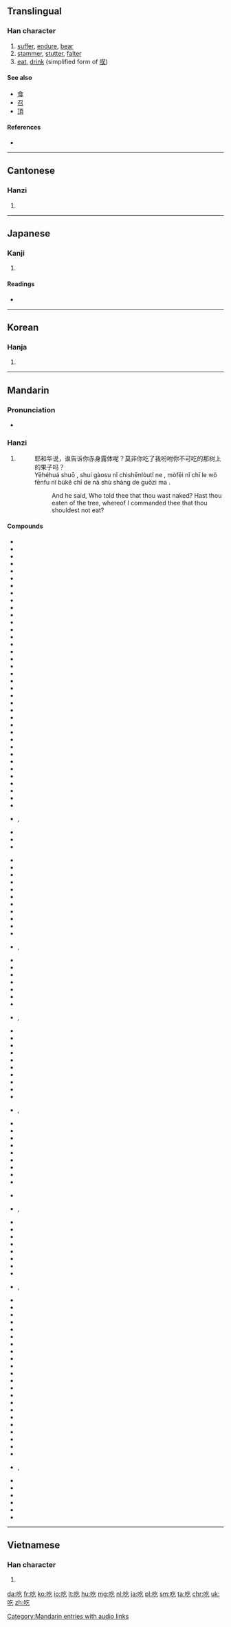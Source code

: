 {{also|喫}}
==Translingual==

===Han character===
{{Han char|rn=30|rad=口|as=03|sn=6|four=6801<sub>7</sub>|canj=口人弓 (RON)|ids=⿰[[口]][[乞]]}}

# [[suffer]], [[endure]], [[bear]]
# [[stammer]], [[stutter]], [[falter]]
# [[eat]], [[drink]] (simplified form of [[喫]])

====See also====
* [[食]]
* [[召]]
* [[頂]]

====References====
* {{Han ref|kx=0174.170|dkj=03280|dj=0387.100|hdz=10579.050|uh=5403|ud=21507|bh=A659|bd=42585}}

----

==Cantonese==

===Hanzi===
{{yue-hanzi|jyut=|y=hek3}}

# {{defn|lang=yue|sort=口03}}

----

==Japanese==

===Kanji===
{{ja-kanji|grade=|rs=口03}}

# {{defn|lang=ja|sort=口03}}

====Readings====
* {{ja-readings|on=[[きつ]] (kitsu), [[こち]] (kochi)|kun=[[どもる]] (domoru)}}

----

==Korean==

===Hanja===
{{ko-hanja|hangeul=흘|rv=heul|mr=hŭl}}

# {{defn|lang=ko|sort=口03}}

----

==Mandarin==
{{stroke order}}

===Pronunciation===
* {{audio|zh-chī.ogg|audio}}

===Hanzi===
{{cmn-hanzi|pin=[[chī]] ([[chi1]])|wg=ch'ih<sup>1</sup>}}

# {{defn|lang=cmn|sort=口03}}
#: 耶和华说，谁告诉你赤身露体呢？莫非你吃了我吩咐你不可吃的那树上的果子吗？
#: Yēhéhuá shuō , shuí gàosu nǐ chìshēnlòutǐ ne , mòfēi nǐ chī le wǒ fēnfu nǐ bùkĕ chī de nà shù shàng de guǒzi ma .
#:: And he said, Who told thee that thou wast naked? Hast thou eaten of the tree, whereof I commanded thee that thou shouldest not eat?

====Compounds====
{{top3}}
* {{l|cmn|吃白饭}}
* {{l|cmn|吃白眼}}
* {{l|cmn|吃败仗}}
* {{l|cmn|吃饱}}
* {{l|cmn|吃饱了撑的}}
* {{l|cmn|吃闭门羹}}
* {{l|cmn|吃不到}}
* {{l|cmn|吃不得}}
* {{l|cmn|吃不动}}
* {{l|cmn|吃不惯}}
* {{l|cmn|吃不好}}
* {{l|cmn|吃不开}}
* {{l|cmn|吃不来}}
* {{l|cmn|吃不了，兜着走}}
* {{l|cmn|吃不了}}
* {{l|cmn|吃不起}}
* {{l|cmn|吃不上}}
* {{l|cmn|吃不透}}
* {{l|cmn|吃不下}}
* {{l|cmn|吃不消|tr=chībuxiāo}}
* {{l|cmn|吃不住}}
* {{l|cmn|吃不准}}
* {{l|cmn|吃茶}}
* {{l|cmn|吃吃喝喝}}
* {{l|cmn|吃醋|tr=chīcù}}
* {{l|cmn|吃大锅饭}}
* {{l|cmn|吃刀}}
* {{l|cmn|吃得开}}
* {{l|cmn|吃得苦中苦，方为人上人}}
* {{l|cmn|吃得来}}
* {{l|cmn|吃得了}}
* {{l|cmn|吃得下}}
* {{l|cmn|吃得消}}
* {{l|cmn|吃得住}}
* {{l|cmn|吃掉}}
* {{l|cmn|吃定心丸}}
* {{l|cmn|吃豆腐|tr=chī dòufu}}
* {{l|cmn|吃独食}}, {{l|cmn|吃独食儿}}
* {{l|cmn|吃儿}}
* {{l|cmn|吃耳光}}
* {{l|cmn|吃饭|tr=chīfàn}}
{{mid3}}
* {{l|cmn|吃干醋}}
* {{l|cmn|吃干饭}}
* {{l|cmn|吃功夫}}
* {{l|cmn|吃官司}}
* {{l|cmn|吃管子}}
* {{l|cmn|吃惯}}
* {{l|cmn|吃好}}
* {{l|cmn|吃喝儿}}
* {{l|cmn|吃喝嫖赌}}
* {{l|cmn|吃喝玩乐|tr=chīhēwánlè}}
* {{l|cmn|吃黑枣儿}}
* {{l|cmn|吃后悔药}}, {{l|cmn|吃后悔药儿}}
* {{l|cmn|吃花酒}}
* {{l|cmn|吃皇粮}}
* {{l|cmn|吃回扣}}
* {{l|cmn|吃回头草}}
* {{l|cmn|吃荤}}
* {{l|cmn|吃货}}
* {{l|cmn|吃紧}}
* {{l|cmn|吃劲}}, {{l|cmn|吃劲儿}}
* {{l|cmn|吃惊|tr=chījīng}}
* {{l|cmn|吃酒}}
* {{l|cmn|吃开口饭}}
* {{l|cmn|吃糠咽菜}}
* {{l|cmn|吃客}}
* {{l|cmn|吃空额}}
* {{l|cmn|吃苦|tr=chīkǔ}}
* {{l|cmn|吃苦头}}
* {{l|cmn|吃亏|tr=chīkuī}}
* {{l|cmn|吃劳保}}
* {{l|cmn|吃老本}}, {{l|cmn|吃老本儿}}
* {{l|cmn|吃累}}
* {{l|cmn|吃里爬外}}
* {{l|cmn|吃力|tr=chīlì}}
* {{l|cmn|吃零食}}
* {{l|cmn|吃零嘴}}
* {{l|cmn|吃码头}}
* {{l|cmn|吃闷亏}}
* {{l|cmn|吃腻}}
* {{l|cmn|吃偏饭}}
{{mid3}}
* {{l|cmn|吃枪药}}
* {{l|cmn|吃枪子}}, {{l|cmn|吃枪子儿}}
* {{l|cmn|吃青}}
* {{l|cmn|吃青春饭}}
* {{l|cmn|吃请}}
* {{l|cmn|吃人家的嘴软，拿人家的手短}}
* {{l|cmn|吃软不吃硬}}
* {{l|cmn|吃软饭}}
* {{l|cmn|吃伤}}
* {{l|cmn|吃商品粮}}
* {{l|cmn|吃食}}, {{l|cmn|吃食儿}}
* {{l|cmn|吃食堂}}
* {{l|cmn|吃水}}
* {{l|cmn|吃水不忘掘井人}}
* {{l|cmn|吃素}}
* {{l|cmn|吃透}}
* {{l|cmn|吃席}}
* {{l|cmn|吃喜酒}}
* {{l|cmn|吃闲饭}}
* {{l|cmn|吃现成饭}}
* {{l|cmn|吃相}}
* {{l|cmn|吃香|tr=chīxiāng}}
* {{l|cmn|吃小亏，占大便宜}}
* {{l|cmn|吃小灶}}
* {{l|cmn|吃心}}
* {{l|cmn|吃鸭蛋}}
* {{l|cmn|吃哑巴亏}}
* {{l|cmn|吃一惊|tr=chī yī jīng}}
* {{l|cmn|吃一堑，长一智}}
* {{l|cmn|吃赃}}
* {{l|cmn|吃斋}}
* {{l|cmn|吃着碗里，望着锅里}}
* {{l|cmn|吃重}}
* {{l|cmn|吃主}}, {{l|cmn|吃主儿}}
* {{l|cmn|吃住}}
* {{l|cmn|吃准}}
* {{l|cmn|吃租}}
* {{l|cmn|吃嘴}}
* {{l|cmn|吃罪}}
* {{l|cmn|街头小吃|tr=jiētóu xiǎochī||street food}}
{{bottom}}

[[Category:Mandarin entries with audio links]]

----

==Vietnamese==

===Han character===
{{vi-hantu|[[cật]], [[khật]], [[hấc]], [[hất]], [[hớt]], [[ngát]], [[ngặt]], [[ngật]], [[ực]]|rs=口03}}

# {{defn|lang=vi|sort=口03}}

[[da:吃]]
[[fr:吃]]
[[ko:吃]]
[[io:吃]]
[[lt:吃]]
[[hu:吃]]
[[mg:吃]]
[[nl:吃]]
[[ja:吃]]
[[pl:吃]]
[[sm:吃]]
[[ta:吃]]
[[chr:吃]]
[[uk:吃]]
[[zh:吃]]